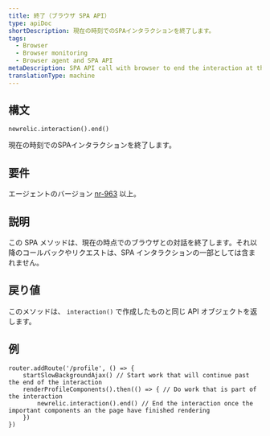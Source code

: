 ```yaml
---
title: 終了（ブラウザ SPA API）
type: apiDoc
shortDescription: 現在の時刻でのSPAインタラクションを終了します。
tags:
  - Browser
  - Browser monitoring
  - Browser agent and SPA API
metaDescription: SPA API call with browser to end the interaction at the current time.
translationType: machine
---
```


## 構文

```
newrelic.interaction().end()
```

現在の時刻でのSPAインタラクションを終了します。

## 要件

エージェントのバージョン [nr-963](/docs/release-notes/new-relic-browser-release-notes/browser-agent-release-notes) 以上。

## 説明

この SPA メソッドは、現在の時点でのブラウザとの対話を終了します。それ以降のコールバックやリクエストは、SPA インタラクションの一部としては含まれません。

## 戻り値

このメソッドは、 `interaction()` で作成したものと同じ API オブジェクトを返します。

## 例

```
router.addRoute('/profile', () => {
    startSlowBackgroundAjax() // Start work that will continue past the end of the interaction
    renderProfileComponents().then(() => { // Do work that is part of the interaction
        newrelic.interaction().end() // End the interaction once the important components an the page have finished rendering
    })
})
```